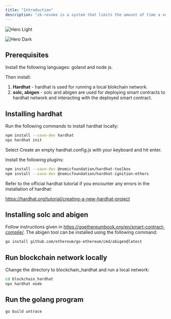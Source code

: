 ```yaml
---
title: "Introduction"
description: "zk-revoke is a system that limits the amount of time a verifier can track a VC’s revocation status. "
---
```


<img
  className="block dark:hidden"
  src="/images/hero-light.png"
  alt="Hero Light"
/>

<img
  className="hidden dark:block"
  src="/images/hero-dark.png"
  alt="Hero Dark"
/>

## Prerequisites

Install the following languages: goland and node js.

Then install:

1. **Hardhat** - hardhat is used for running a local blokchain network.
2. **solc, abigen** -  solc and abigen are used for deploying smart contracts to hardhat network and interacting with the deployed smart contract.

## <Tooltip tip="">Installing </Tooltip>hardhat

Run the following commands to install hardhat locally:

<CodeGroup>

```bash npm
npm install --save-dev hardhat
npx hardhat init
```

</CodeGroup>

Select Create an empty hardhat.config.js with your keyboard and hit enter.

Install the following plugins:

<CodeGroup>

```bash npm
npm install --save-dev @nomicfoundation/hardhat-toolbox
npm install --save-dev @nomicfoundation/hardhat-ignition-ethers
```

</CodeGroup>

Refer to the official hardhat tutorial if you encounter any errors in the installation of hardhat:

https://hardhat.org/tutorial/creating-a-new-hardhat-project

## Installing solc and abigen

Follow instructions given in https://goethereumbook.org/en/smart-contract-compile/. The abigen tool can be installed using the following command:

<CodeGroup>

```bash golang
go install github.com/ethereum/go-ethereum/cmd/abigen@latest
```

</CodeGroup>

## Run blockchain network locally

Change the directory to blockchain_hardhat and run a local network:

<CodeGroup>

```bash terminal
cd blockchain_hardhat
npx hardhat node
```

</CodeGroup>

## Run the golang program

<CodeGroup>

```bash golang
go build untrace
```

</CodeGroup>